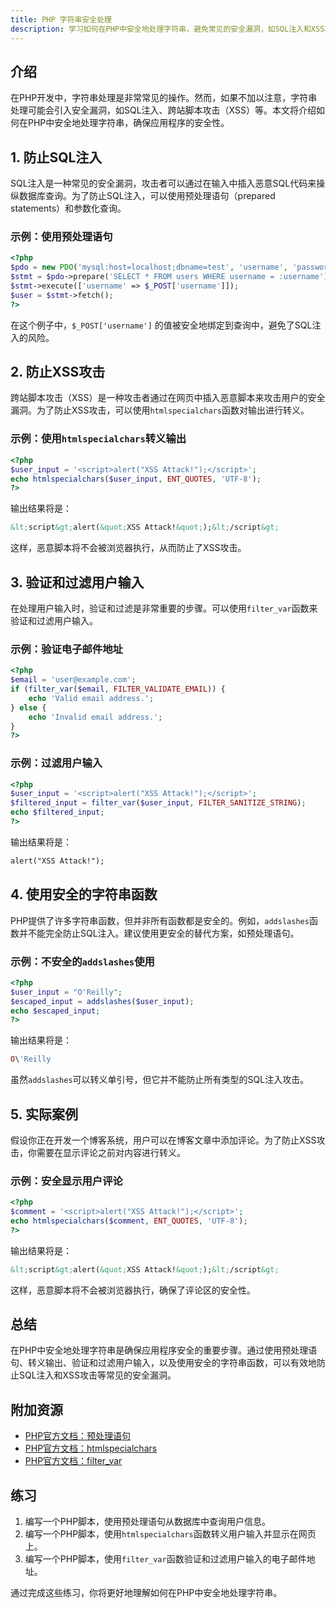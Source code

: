 ```yaml
---
title: PHP 字符串安全处理
description: 学习如何在PHP中安全地处理字符串，避免常见的安全漏洞，如SQL注入和XSS攻击。
---
```


## 介绍

在PHP开发中，字符串处理是非常常见的操作。然而，如果不加以注意，字符串处理可能会引入安全漏洞，如SQL注入、跨站脚本攻击（XSS）等。本文将介绍如何在PHP中安全地处理字符串，确保应用程序的安全性。

## 1. 防止SQL注入

SQL注入是一种常见的安全漏洞，攻击者可以通过在输入中插入恶意SQL代码来操纵数据库查询。为了防止SQL注入，可以使用预处理语句（prepared statements）和参数化查询。

### 示例：使用预处理语句

```php
<?php
$pdo = new PDO('mysql:host=localhost;dbname=test', 'username', 'password');
$stmt = $pdo->prepare('SELECT * FROM users WHERE username = :username');
$stmt->execute(['username' => $_POST['username']]);
$user = $stmt->fetch();
?>
```

在这个例子中，`$_POST['username']` 的值被安全地绑定到查询中，避免了SQL注入的风险。

## 2. 防止XSS攻击

跨站脚本攻击（XSS）是一种攻击者通过在网页中插入恶意脚本来攻击用户的安全漏洞。为了防止XSS攻击，可以使用`htmlspecialchars`函数对输出进行转义。

### 示例：使用`htmlspecialchars`转义输出

```php
<?php
$user_input = '<script>alert("XSS Attack!");</script>';
echo htmlspecialchars($user_input, ENT_QUOTES, 'UTF-8');
?>
```

输出结果将是：

```html
&lt;script&gt;alert(&quot;XSS Attack!&quot;);&lt;/script&gt;
```

这样，恶意脚本将不会被浏览器执行，从而防止了XSS攻击。

## 3. 验证和过滤用户输入

在处理用户输入时，验证和过滤是非常重要的步骤。可以使用`filter_var`函数来验证和过滤用户输入。

### 示例：验证电子邮件地址

```php
<?php
$email = 'user@example.com';
if (filter_var($email, FILTER_VALIDATE_EMAIL)) {
    echo 'Valid email address.';
} else {
    echo 'Invalid email address.';
}
?>
```

### 示例：过滤用户输入

```php
<?php
$user_input = '<script>alert("XSS Attack!");</script>';
$filtered_input = filter_var($user_input, FILTER_SANITIZE_STRING);
echo $filtered_input;
?>
```

输出结果将是：

```html
alert("XSS Attack!");
```

## 4. 使用安全的字符串函数

PHP提供了许多字符串函数，但并非所有函数都是安全的。例如，`addslashes`函数并不能完全防止SQL注入。建议使用更安全的替代方案，如预处理语句。

### 示例：不安全的`addslashes`使用

```php
<?php
$user_input = "O'Reilly";
$escaped_input = addslashes($user_input);
echo $escaped_input;
?>
```

输出结果将是：

```php
O\'Reilly
```

虽然`addslashes`可以转义单引号，但它并不能防止所有类型的SQL注入攻击。

## 5. 实际案例

假设你正在开发一个博客系统，用户可以在博客文章中添加评论。为了防止XSS攻击，你需要在显示评论之前对内容进行转义。

### 示例：安全显示用户评论

```php
<?php
$comment = '<script>alert("XSS Attack!");</script>';
echo htmlspecialchars($comment, ENT_QUOTES, 'UTF-8');
?>
```

输出结果将是：

```html
&lt;script&gt;alert(&quot;XSS Attack!&quot;);&lt;/script&gt;
```

这样，恶意脚本将不会被浏览器执行，确保了评论区的安全性。

## 总结

在PHP中安全地处理字符串是确保应用程序安全的重要步骤。通过使用预处理语句、转义输出、验证和过滤用户输入，以及使用安全的字符串函数，可以有效地防止SQL注入和XSS攻击等常见的安全漏洞。

## 附加资源

- [PHP官方文档：预处理语句](https://www.php.net/manual/en/pdo.prepared-statements.php)
- [PHP官方文档：htmlspecialchars](https://www.php.net/manual/en/function.htmlspecialchars.php)
- [PHP官方文档：filter_var](https://www.php.net/manual/en/function.filter-var.php)

## 练习

1. 编写一个PHP脚本，使用预处理语句从数据库中查询用户信息。
2. 编写一个PHP脚本，使用`htmlspecialchars`函数转义用户输入并显示在网页上。
3. 编写一个PHP脚本，使用`filter_var`函数验证和过滤用户输入的电子邮件地址。

通过完成这些练习，你将更好地理解如何在PHP中安全地处理字符串。